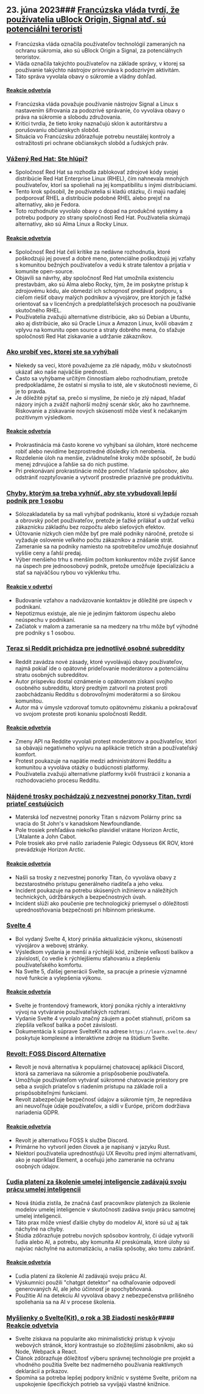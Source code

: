 

<CallToAction />

<Steps>

## 23. júna 2023### [Francúzska vláda tvrdí, že používatelia uBlock Origin, Signal atď. sú potenciálni teroristi](https://www.laquadrature.net/en/2023/06/05/criminalization-of-encryption-the-8-december-case/)

- Francúzska vláda označila používateľov technológií zameraných na ochranu súkromia, ako sú uBlock Origin a Signal, za potenciálnych teroristov.
- Vláda označila takýchto používateľov na základe správy, v ktorej sa používanie takýchto nástrojov prirovnáva k podozrivým aktivitám.
- Táto správa vyvolala obavy o súkromie a vládny dohľad.

#### [Reakcie odvetvia](http://news.ycombinator.com/item?id=36428046)

- Francúzska vláda považuje používanie nástrojov Signal a Linux s nastavením šifrovania za podozrivé správanie, čo vyvoláva obavy o práva na súkromie a slobodu združovania.
- Kritici tvrdia, že tieto kroky naznačujú sklon k autoritárstvu a porušovaniu občianskych slobôd.
- Situácia vo Francúzsku zdôrazňuje potrebu neustálej kontroly a ostražitosti pri ochrane občianskych slobôd a ľudských práv.

### [Vážený Red Hat: Ste hlúpi?](https://www.jeffgeerling.com/blog/2023/dear-red-hat-are-you-dumb)

- Spoločnosť Red Hat sa rozhodla zablokovať zdrojové kódy svojej distribúcie Red Hat Enterprise Linux (RHEL), čím nahnevala mnohých používateľov, ktorí sa spoliehali na jej kompatibilitu s inými distribúciami.
- Tento krok spôsobil, že používatelia si kladú otázku, či majú naďalej podporovať RHEL a distribúcie podobné RHEL alebo prejsť na alternatívy, ako je Fedora.
- Toto rozhodnutie vyvolalo obavy o dopad na produkčné systémy a potrebu podpory zo strany spoločnosti Red Hat. Používatelia skúmajú alternatívy, ako sú Alma Linux a Rocky Linux.

#### [Reakcie odvetvia](http://news.ycombinator.com/item?id=36436786)

- Spoločnosť Red Hat čelí kritike za nedávne rozhodnutia, ktoré poškodzujú jej povesť a dobré meno, potenciálne poškodzujú jej vzťahy s komunitou bežných používateľov a vedú k strate talentov a prijatia v komunite open-source.
- Objavili sa návrhy, aby spoločnosť Red Hat umožnila existenciu prestavbám, ako sú Alma alebo Rocky, tým, že im poskytne prístup k zdrojovému kódu, ale obmedzí ich schopnosť predávať podporu, s cieľom riešiť obavy malých podnikov a vývojárov, pre ktorých je ťažké orientovať sa v licenčných a predplatiteľských procesoch na používanie skutočného RHEL.
- Používatelia zvažujú alternatívne distribúcie, ako sú Debian a Ubuntu, ako aj distribúcie, ako sú Oracle Linux a Amazon Linux, kvôli obavám z vplyvu na komunitu open source a straty dobrého mena, čo sťažuje spoločnosti Red Hat získavanie a udržanie zákazníkov.

### [Ako urobiť vec, ktorej ste sa vyhýbali](https://jasonfeifer.beehiiv.com/p/the-thing-that-seems-like-a-bad-idea-maybe-try-it)

- Niekedy sa veci, ktoré považujeme za zlé nápady, môžu v skutočnosti ukázať ako naše najväčšie prednosti.
- Často sa vyhýbame určitým činnostiam alebo rozhodnutiam, pretože predpokladáme, že ostatní si myslia to isté, ale v skutočnosti nevieme, či je to pravda.
- Je dôležité pýtať sa, prečo si myslíme, že niečo je zlý nápad, hľadať názory iných a zvážiť najhorší možný scenár skôr, ako ho zavrhneme. Riskovanie a získavanie nových skúseností môže viesť k nečakaným pozitívnym výsledkom.

#### [Reakcie odvetvia](http://news.ycombinator.com/item?id=36427849)

- Prokrastinácia má často korene vo vyhýbaní sa úlohám, ktoré nechceme robiť alebo nevidíme bezprostredné dôsledky ich nerobenia.
- Rozdelenie úloh na menšie, zvládnuteľné kroky môže spôsobiť, že budú menej zdrvujúce a ľahšie sa do nich pustíme.
- Pri prekonávaní prokrastinácie môže pomôcť hľadanie spôsobov, ako odstrániť rozptyľovanie a vytvoriť prostredie priaznivé pre produktivitu.

### [Chyby, ktorým sa treba vyhnúť, aby ste vybudovali lepší podnik pre 1 osobu](https://tinyempires.substack.com/p/4-mistakes-to-avoid-to-build-a-better)

- Sólozakladatelia by sa mali vyhýbať podnikaniu, ktoré si vyžaduje rozsah a obrovský počet používateľov, pretože je ťažké prilákať a udržať veľkú zákaznícku základňu bez rozpočtu alebo sieťových efektov.
- Účtovanie nízkych cien môže byť pre malé podniky náročné, pretože si vyžaduje oslovenie veľkého počtu zákazníkov a znášanie strát. Zameranie sa na podniky namiesto na spotrebiteľov umožňuje dosiahnuť vyššie ceny a ľahší predaj.
- Výber menšieho trhu s menším počtom konkurentov môže zvýšiť šance na úspech pre jednoosobový podnik, pretože umožňuje špecializáciu a stať sa najväčšou rybou vo výklenku trhu.

#### [Reakcie v odvetví](http://news.ycombinator.com/item?id=36431268)

- Budovanie vzťahov a nadväzovanie kontaktov je dôležité pre úspech v podnikaní.
- Nepotizmus existuje, ale nie je jediným faktorom úspechu alebo neúspechu v podnikaní.
- Začiatok v malom a zameranie sa na medzery na trhu môže byť výhodné pre podniky s 1 osobou.

### [Teraz si Reddit prichádza pre jednotlivé osobné subreddity](https://toot.cat/@dredmorbius/110588848407336816)

- Reddit zavádza nové zásady, ktoré vyvolávajú obavy používateľov, najmä pokiaľ ide o opätovné prideľovanie moderátorov a potenciálnu stratu osobných subredditov.
- Autor príspevku dostal oznámenie o opätovnom získaní svojho osobného subredditu, ktorý predtým zatvoril na protest proti zaobchádzaniu Redditu s dobrovoľnými moderátormi a so širokou komunitou.
- Autor má v úmysle vzdorovať tomuto opätovnému získaniu a pokračovať vo svojom proteste proti konaniu spoločnosti Reddit.

#### [Reakcie odvetvia](http://news.ycombinator.com/item?id=36434885)

- Zmeny API na Reddite vyvolali protest moderátorov a používateľov, ktorí sa obávajú negatívneho vplyvu na aplikácie tretích strán a používateľský komfort.
- Protest poukazuje na napätie medzi administrátormi Redditu a komunitou a vyvoláva otázky o budúcnosti platformy.
- Používatelia zvažujú alternatívne platformy kvôli frustrácii z konania a rozhodovacieho procesu Redditu.

### [Nájdené trosky pochádzajú z nezvestnej ponorky Titan, tvrdí priateľ cestujúcich](https://www.bbc.com/news/live/world-us-canada-65967464)

- Materská loď nezvestnej ponorky Titan s názvom Polárny princ sa vracia do St John's v kanadskom Newfoundlande.
- Pole trosiek prehľadáva niekoľko plavidiel vrátane Horizon Arctic, L'Atalante a John Cabot.
- Pole trosiek ako prvé našlo zariadenie Palegic Odysseus 6K ROV, ktoré prevádzkuje Horizon Arctic.

#### [Reakcie odvetvia](http://news.ycombinator.com/item?id=36434173)

- Našli sa trosky z nezvestnej ponorky Titan, čo vyvoláva obavy z bezstarostného prístupu generálneho riaditeľa a jeho veku.
- Incident poukazuje na potrebu skúsených inžinierov a náležitých technických, údržbárskych a bezpečnostných úvah.
- Incident slúži ako poučenie pre technologický priemysel o dôležitosti uprednostňovania bezpečnosti pri hlbinnom prieskume.

### [Svelte 4](https://svelte.dev/blog/svelte-4)

- Bol vydaný Svelte 4, ktorý prináša aktualizácie výkonu, skúseností vývojárov a webovej stránky.
- Výsledkom vydania je menší a rýchlejší kód, zníženie veľkosti balíkov a závislostí, čo vedie k rýchlejšiemu sťahovaniu a zlepšeniu používateľského komfortu.
- Na Svelte 5, ďalšej generácii Svelte, sa pracuje a prinesie významné nové funkcie a vylepšenia výkonu.

#### [Reakcie odvetvia](http://news.ycombinator.com/item?id=36432272)

- Svelte je frontendový framework, ktorý ponúka rýchly a interaktívny vývoj na vytváranie používateľských rozhraní.
- Vydanie Svelte 4 vyvolalo značný záujem a počet stiahnutí, pričom sa zlepšila veľkosť balíka a počet závislostí.
- Dokumentácia k súprave SvelteKit na adrese `https://learn.svelte.dev/` poskytuje komplexné a interaktívne zdroje na štúdium Svelte.

### [Revolt: FOSS Discord Alternative](https://revolt.chat/)

- Revolt je nová alternatíva k populárnej chatovacej aplikácii Discord, ktorá sa zameriava na súkromie a prispôsobenie používateľa.
- Umožňuje používateľom vytvárať súkromné chatovacie priestory pre seba a svojich priateľov s riadením prístupu na základe rolí a prispôsobiteľnými funkciami.
- Revolt zabezpečuje bezpečnosť údajov a súkromie tým, že nepredáva ani neuvoľňuje údaje používateľov, a sídli v Európe, pričom dodržiava nariadenia GDPR.

#### [Reakcie odvetvia](http://news.ycombinator.com/item?id=36433842)

- Revolt je alternatívou FOSS k službe Discord.
- Primárne ho vytvoril jeden človek a je napísaný v jazyku Rust.
- Niektorí používatelia uprednostňujú UX Revoltu pred inými alternatívami, ako je napríklad Element, a oceňujú jeho zameranie na ochranu osobných údajov.

### [Ľudia platení za školenie umelej inteligencie zadávajú svoju prácu umelej inteligencii](https://www.technologyreview.com/2023/06/22/1075405/the-people-paid-to-train-ai-are-outsourcing-their-work-to-ai/)

- Nová štúdia zistila, že značná časť pracovníkov platených za školenie modelov umelej inteligencie v skutočnosti zadáva svoju prácu samotnej umelej inteligencii.
- Táto prax môže vniesť ďalšie chyby do modelov AI, ktoré sú už aj tak náchylné na chyby.
- Štúdia zdôrazňuje potrebu nových spôsobov kontroly, či údaje vytvorili ľudia alebo AI, a potrebu, aby komunita AI preskúmala, ktoré úlohy sú najviac náchylné na automatizáciu, a našla spôsoby, ako tomu zabrániť.

#### [Reakcie odvetvia](http://news.ycombinator.com/item?id=36432279)

- Ľudia platení za školenie AI zadávajú svoju prácu AI.
- Výskumníci použili "chatgpt detektor" na odhaľovanie odpovedí generovaných AI, ale jeho účinnosť je spochybňovaná.
- Použitie AI na detekciu AI vyvoláva obavy z nebezpečenstva prílišného spoliehania sa na AI v procese školenia.

### [Myšlienky o Svelte(Kit), o rok a 3B žiadostí neskôr](https://claudioholanda.ch/en/blog/svelte-kit-after-3-billion-requests/)#### [Reakcie odvetvia](http://news.ycombinator.com/item?id=36427583)

- Svelte získava na popularite ako minimalistický prístup k vývoju webových stránok, ktorý kontrastuje so zložitejšími zásobníkmi, ako sú Node, Webpack a React.
- Článok zdôrazňuje dôležitosť výberu správnej technológie pre projekt a vhodného použitia Svelte bez nadmerného používania reaktívnych deklarácií a príkazov.
- Spomína sa potreba lepšej podpory knižníc v systéme Svelte, pričom na uspokojenie špecifických potrieb sa vyvíjajú vlastné knižnice.

</Steps>
